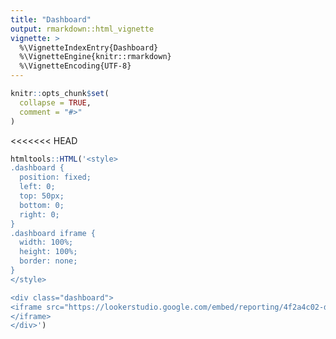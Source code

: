 ```yaml
---
title: "Dashboard"
output: rmarkdown::html_vignette
vignette: >
  %\VignetteIndexEntry{Dashboard}
  %\VignetteEngine{knitr::rmarkdown}
  %\VignetteEncoding{UTF-8}
---
```


```r
knitr::opts_chunk$set(
  collapse = TRUE,
  comment = "#>"
)
```

<<<<<<< HEAD
```r
htmltools::HTML('<style>
.dashboard {
  position: fixed;
  left: 0;
  top: 50px;
  bottom: 0;
  right: 0;
}
.dashboard iframe {
  width: 100%;
  height: 100%;
  border: none;
}
</style>

<div class="dashboard"> 
<iframe src="https://lookerstudio.google.com/embed/reporting/4f2a4c02-d93c-4de1-a9c9-15622f9e6d88/page/p_1rm66nx2cd">
</iframe>
</div>')
```
